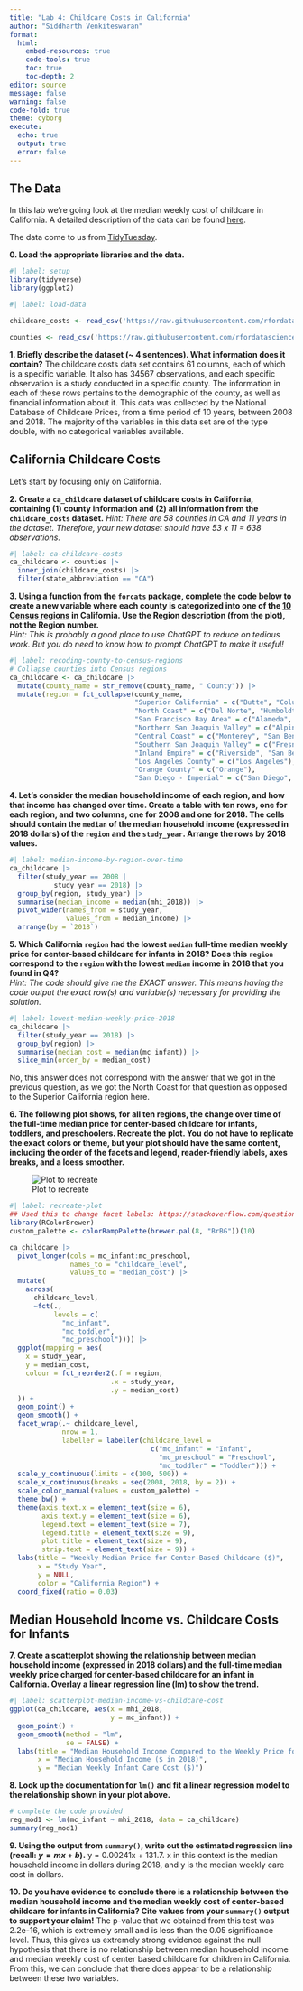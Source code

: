 ```yaml
---
title: "Lab 4: Childcare Costs in California"
author: "Siddharth Venkiteswaran"
format: 
  html:  
    embed-resources: true
    code-tools: true
    toc: true
    toc-depth: 2
editor: source
message: false
warning: false
code-fold: true
theme: cyborg
execute: 
  echo: true
  output: true
  error: false
---
```


## The Data

In this lab we're going look at the median weekly cost of childcare in
California. A detailed description of the data can be found [here](https://github.com/rfordatascience/tidytuesday/blob/master/data/2023/2023-05-09/readme.md).

The data come to us from [TidyTuesday](https://github.com/rfordatascience/tidytuesday).

**0. Load the appropriate libraries and the data.**

```r
#| label: setup
library(tidyverse)
library(ggplot2)
```

```r
#| label: load-data

childcare_costs <- read_csv('https://raw.githubusercontent.com/rfordatascience/tidytuesday/master/data/2023/2023-05-09/childcare_costs.csv')

counties <- read_csv('https://raw.githubusercontent.com/rfordatascience/tidytuesday/master/data/2023/2023-05-09/counties.csv')
```

**1. Briefly describe the dataset (~ 4 sentences). What information does it contain?**
The childcare costs data set contains 61 columns, each of which is a specific variable. It also has 34567 observations, and each specific observation is a study conducted in a specific county. The information in each of these rows pertains to the demographic of the county, as well as financial information about it. This data was collected by the National Database of Childcare Prices, from a time period of 10 years, between 2008 and 2018. The majority of the variables in this data set are of the type double, with no categorical variables available. 

## California Childcare Costs

Let's start by focusing only on California. 

**2. Create a `ca_childcare` dataset of childcare costs in California, containing (1) county information and (2) all information from the `childcare_costs` dataset.** 
*Hint: There are 58 counties in CA and 11 years in the dataset. Therefore, your new dataset should have 53 x 11 = 638 observations.*

```r
#| label: ca-childcare-costs
ca_childcare <- counties |>
  inner_join(childcare_costs) |>
  filter(state_abbreviation == "CA")
```

**3. Using a function from the `forcats` package, complete the code below to create a new variable where each county is categorized into one of the [10 Census regions](https://census.ca.gov/regions/) in California. Use the Region description (from the plot), not the Region number.**  
*Hint: This is probably a good place to use ChatGPT to reduce on tedious work. But you do need to know how to prompt ChatGPT to make it useful!*

```r
#| label: recoding-county-to-census-regions
# Collapse counties into Census regions
ca_childcare <- ca_childcare |>
  mutate(county_name = str_remove(county_name, " County")) |>
  mutate(region = fct_collapse(county_name,
                               "Superior California" = c("Butte", "Colusa", "El Dorado", "Glenn", "Lassen", "Modoc", "Nevada", "Placer", "Plumas", "Sacramento", "Shasta", "Sierra", "Siskiyou", "Sutter", "Tehama", "Yolo", "Yuba"),
                               "North Coast" = c("Del Norte", "Humboldt", "Lake", "Mendocino", "Napa", "Sonoma", "Trinity"),
                               "San Francisco Bay Area" = c("Alameda", "Contra Costa", "Marin", "San Francisco", "San Mateo", "Santa Clara", "Solano"),
                               "Northern San Joaquin Valley" = c("Alpine", "Amador", "Calaveras", "Madera", "Mariposa", "Merced", "Mono", "San Joaquin", "Stanislaus", "Tuolumne"),
                               "Central Coast" = c("Monterey", "San Benito", "San Luis Obispo", "Santa Barbara", "Santa Cruz", "Ventura"),
                               "Southern San Joaquin Valley" = c("Fresno", "Inyo", "Kern", "Kings", "Tulare"),
                               "Inland Empire" = c("Riverside", "San Bernardino"),
                               "Los Angeles County" = c("Los Angeles"), 
                               "Orange County" = c("Orange"), 
                               "San Diego - Imperial" = c("San Diego", "Imperial")))
```


**4. Let's consider the median household income of each region, and how that income has changed over time. Create a table with ten rows, one for each region, and two columns, one for 2008 and one for 2018. The cells should contain the `median` of the median household income (expressed in 2018 dollars) of the `region` and the `study_year`. Arrange the rows by 2018 values.**

```r
#| label: median-income-by-region-over-time
ca_childcare |>
  filter(study_year == 2008 |
           study_year == 2018) |>
  group_by(region, study_year) |>
  summarise(median_income = median(mhi_2018)) |>
  pivot_wider(names_from = study_year, 
              values_from = median_income) |>
  arrange(by = `2018`)
```


**5. Which California `region` had the lowest `median` full-time median weekly price for center-based childcare for infants in 2018? Does this `region` correspond to the `region` with the lowest `median` income in 2018 that you found in Q4?**  
*Hint: The code should give me the EXACT answer. This means having the code output the exact row(s) and variable(s) necessary for providing the solution.*

```r
#| label: lowest-median-weekly-price-2018
ca_childcare |>
  filter(study_year == 2018) |>
  group_by(region) |>
  summarise(median_cost = median(mc_infant)) |>
  slice_min(order_by = median_cost)
```
No, this answer does not correspond with the answer that we got in the previous question, as we got the North Coast for that question as opposed to the Superior California region here.

**6. The following plot shows, for all ten regions, the change over time of the full-time median price for center-based childcare for infants, toddlers, and preschoolers. Recreate the plot. You do not have to replicate the exact colors or theme, but your plot should have the same content, including the order of the facets and legend, reader-friendly labels, axes breaks, and a loess smoother.**

![Plot to recreate](https://atheobold.github.io/groupworthy-data-science/labs/instructions/images/lab-4-recreate-plot.png)

```r
#| label: recreate-plot
## Used this to change facet labels: https://stackoverflow.com/questions/48860158/changing-ggplot2facet-wrap-title-from-the-default
library(RColorBrewer)
custom_palette <- colorRampPalette(brewer.pal(8, "BrBG"))(10)

ca_childcare |>
  pivot_longer(cols = mc_infant:mc_preschool,
               names_to = "childcare_level",
               values_to = "median_cost") |>
  mutate(
    across(
      childcare_level, 
      ~fct(., 
           levels = c(
             "mc_infant",
             "mc_toddler",
             "mc_preschool")))) |>
  ggplot(mapping = aes(
    x = study_year,
    y = median_cost,
    colour = fct_reorder2(.f = region,
                         .x = study_year,
                         .y = median_cost)
  )) +
  geom_point() +
  geom_smooth() +
  facet_wrap(.~ childcare_level,
             nrow = 1,
             labeller = labeller(childcare_level = 
                                   c("mc_infant" = "Infant",
                                     "mc_preschool" = "Preschool",
                                     "mc_toddler" = "Toddler"))) + 
  scale_y_continuous(limits = c(100, 500)) +
  scale_x_continuous(breaks = seq(2008, 2018, by = 2)) +
  scale_color_manual(values = custom_palette) + 
  theme_bw() +
  theme(axis.text.x = element_text(size = 6),
        axis.text.y = element_text(size = 6),
        legend.text = element_text(size = 7), 
        legend.title = element_text(size = 9),
        plot.title = element_text(size = 9),
        strip.text = element_text(size = 9)) +
  labs(title = "Weekly Median Price for Center-Based Childcare ($)",
       x = "Study Year",
       y = NULL,
       color = "California Region") +
  coord_fixed(ratio = 0.03) 
```


## Median Household Income vs. Childcare Costs for Infants

**7. Create a scatterplot showing the relationship between median household income (expressed in 2018 dollars) and the full-time median weekly price charged for center-based childcare for an infant in California. Overlay a linear regression line (lm) to show the trend.**

```r
#| label: scatterplot-median-income-vs-childcare-cost
ggplot(ca_childcare, aes(x = mhi_2018, 
                         y = mc_infant)) +
  geom_point() +
  geom_smooth(method = "lm",
              se = FALSE) +
  labs(title = "Median Household Income Compared to the Weekly Price for Infants in Childcare", 
       x = "Median Household Income ($ in 2018)",
       y = "Median Weekly Infant Care Cost ($)")
```

**8. Look up the documentation for `lm()` and fit a linear regression model to the relationship shown in your plot above.**

```r
# complete the code provided
reg_mod1 <- lm(mc_infant ~ mhi_2018, data = ca_childcare)
summary(reg_mod1)
```

**9. Using the output from `summary()`, write out the estimated regression line (recall: $y = mx + b$).**
y = 0.00241x + 131.7. x in this context is the median household income in dollars during 2018, and y is the median weekly care cost in dollars. 

**10. Do you have evidence to conclude there is a relationship between the median household income and the median weekly cost of center-based childcare for infants in California? Cite values from your `summary()` output to support your claim!**
The p-value that we obtained from this test was 2.2e-16, which is extremely small and is less than the 0.05 significance level. Thus, this gives us extremely strong evidence against the null hypothesis that there is no relationship between median household income and median weekly cost of center based childcare for children in California. From this, we can conclude that there does appear to be a relationship between these two variables. 
